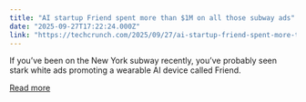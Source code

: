 ```yaml
---
title: "AI startup Friend spent more than $1M on all those subway ads"
date: "2025-09-27T17:22:24.000Z"
link: "https://techcrunch.com/2025/09/27/ai-startup-friend-spent-more-than-1m-on-all-those-subway-ads/"
---
```


If you’ve been on the New York subway recently, you’ve probably seen stark white ads promoting a wearable AI device called Friend.

[Read more](https://techcrunch.com/2025/09/27/ai-startup-friend-spent-more-than-1m-on-all-those-subway-ads/)
